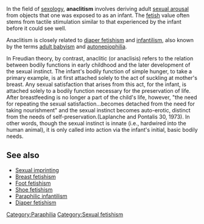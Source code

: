 {{Copy to Wiktionary}}
{{Unreferenced|date=June 2006}} 
In the field of [[sexology]], '''anaclitism''' involves deriving adult [[sexual arousal]] from objects that one was exposed to as an infant. {{Fact|date=March 2007}} The [[Sexual fetishism|fetish]] value often stems from tactile stimulation similar to that experienced by the infant before it could see well.

Anaclitism is closely related to [[diaper fetishism]] and [[infantilism]], also known by the terms [[adult baby]]ism and [[autonepiophilia]].

In Freudian theory, by contrast, anaclitic (or anaclisis) refers to the relation between bodily functions in early childhood and the later development of the sexual instinct.  The infant's bodily function of simple hunger, to take a primary example, is at first attached solely to the act of suckling at mother's breast.  Any sexual satisfaction that arises from this act, for the infant, is attached solely to a bodily function necessary for the preservation of life.  After breastfeeding is no longer a part of the child's life, however, "the need for repeating the sexual satisfaction...becomes detached from the need for taking nourishment" and the sexual instinct becomes auto-erotic, distinct from the needs of self-preservation.(Laplanche and Pontalis 30, 1973).  In other words, though the sexual instinct is innate (i.e., hardwired into the human animal), it is only called into action via the infant's initial, basic bodily needs.

== See also ==
* [[Sexual imprinting]]
* [[Breast fetishism]]
* [[Foot fetishism]]
* [[Shoe fetishism]]
* [[Paraphilic infantilism]]
* [[Diaper fetishism]]

{{Paraphilia}}

[[Category:Paraphilia]]
[[Category:Sexual fetishism]]


{{sex-stub}}